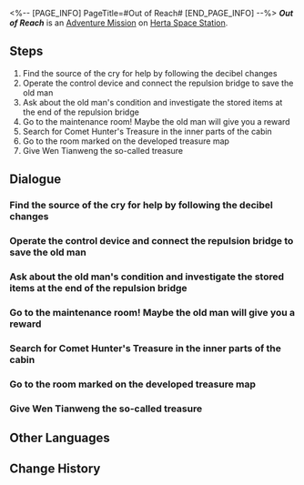 <%-- [PAGE_INFO]
PageTitle=#Out of Reach#
[END_PAGE_INFO] --%>
{{Stub|Dialogue.}}
{{Mission Infobox
|id            = 2000105
|title         = 
|image         = <!--Mission Out of Reach.png-->
|type          = Adventure
|event_name    = 
|chapter       = 
|requirements  = [[Adventure Mission]] ''[[Out of Reach]]'' completed
|summary       = <!--official mission summary from Fate's Atlas-->
|characters    = Trailblazer
|startLocation = [[Herta Space Station]] - [[Supply Zone]]
|world         = Herta Space Station
|area          = Supply Zone
|prev          = 
|next          = 
|rewards       = Trailblaze EXP*250; Stellar Jade*40; Adventure Log*5; Hertareum*50; Kapo-Kali*10; Credit*12,000
}}
'''''Out of Reach''''' is an [[Adventure Mission]] on [[Herta Space Station]].

==Steps==
# Find the source of the cry for help by following the decibel changes
# Operate the control device and connect the repulsion bridge to save the old man
# Ask about the old man's condition and investigate the stored items at the end of the repulsion bridge
# Go to the maintenance room! Maybe the old man will give you a reward
# Search for Comet Hunter's Treasure in the inner parts of the cabin
# Go to the room marked on the developed treasure map
# Give Wen Tianweng the so-called treasure

<!--
==Gameplay Notes==

--><!--
==Trial Character==

-->
==Dialogue==
{{Stub Dialogue}}

===Find the source of the cry for help by following the decibel changes===
{{Mission Description|type=adventure|location=Supply Zone|After stepping into the familiar Supply Zone, a cry for help could be heard from somewhere out of sight. Rescue the mysterious researcher who was trapped, and maybe he'll tell you something you don't know about the Comet Hunter.}}
{{Dialogue Start}}
:{{tx}}
{{Dialogue End}}

===Operate the control device and connect the repulsion bridge to save the old man===
{{Mission Description|type=adventure|location=Supply Zone|update|Wen Tianweng describes his past with the Comet Hunter Hosea and hands you a developed treasure map. Head to the marked location in the image to find Hosea's hidden possessions.}}
{{Dialogue Start}}
:{{tx}}
{{Dialogue End}}

===Ask about the old man's condition and investigate the stored items at the end of the repulsion bridge===
{{Dialogue Start}}
:{{tx}}
{{Dialogue End}}

===Go to the maintenance room! Maybe the old man will give you a reward===
{{Dialogue Start}}
:{{tx}}
{{Dialogue End}}

===Search for Comet Hunter's Treasure in the inner parts of the cabin===
{{Dialogue Start}}
:{{tx}}
{{Dialogue End}}

===Go to the room marked on the developed treasure map===
{{Dialogue Start}}
:{{tx}}
{{Dialogue End}}

===Give Wen Tianweng the so-called treasure===
{{Mission Description|type=adventure|location=Supply Zone|update|You are now in possession of the renowned Comet Hunter's Treasure and just a step away from deciphering the mysteries within. Bring the treasure to Wen Tianweng and the real prize will finally surface.}}
{{Dialogue Start}}
:{{tx}}
{{Dialogue End}}

==Other Languages==
{{Other Languages
|en   = Out of Reach
|zhs  = 触不可及
|zht  = 觸不可及
|ja   = 触れられない
|ko   = 닿을 수 없는 것
|es   = Fuera de alcance
|fr   = Hors d'atteinte
|ru   = Вне досягаемости
|th   = จับต้องไม่ได้
|vi   = Chỉ Có Thể Ngắm Nhìn
|de   = Außer Reichweite
|id   = Tak Tersentuh
|pt   = Fora de Alcance
}}

==Change History==
{{Change History|1.0}}
